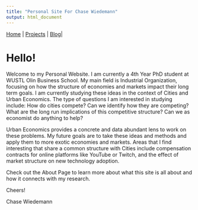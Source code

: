 ```yaml
---
title: "Personal Site For Chase Wiedemann"
output: html_document
---
```


[Home](https://chasewiedemann.github.io/index.html)  \| [Projects](https://chasewiedemann.github.io/Site/Projects/projects.html)  \| [Blog](https://chasewiedemann.github.io/Site/blog.html)\|

# Hello! 

Welcome to my Personal Website. I am currently a 4th Year PhD student at WUSTL Olin Business School. My main field is Industrial Organization, focusing on how the structure of economies and markets impact their long term goals. I am currently studying these ideas in the context of Cities and Urban Economics. The type of questions I am interested in studying include: How do cities compete? Can we identify how they are competing? What are the long run implications of this competitive structure? Can we as economist do anything to help?

Urban Economics provides a concrete and data abundant lens to work on these problems. My future goals are to take these ideas and methods and apply them to more exotic economies and markets. Areas that I find interesting that share a common structure with Cities include compensation contracts for online platforms like YouTube or Twitch, and the effect of market structure on new technology adoption.

Check out the About Page to learn more about what this site is all about and how it connects with my research.

Cheers!

Chase Wiedemann
